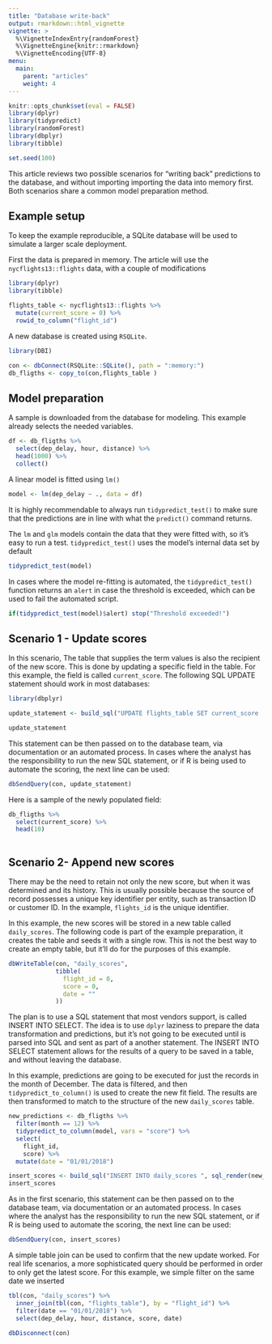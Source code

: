 ```yaml
---
title: "Database write-back"
output: rmarkdown::html_vignette
vignette: >
  %\VignetteIndexEntry{randomForest}
  %\VignetteEngine{knitr::rmarkdown}
  %\VignetteEncoding{UTF-8}
menu:
  main:
    parent: "articles"
    weight: 4
---
```



```r
knitr::opts_chunk$set(eval = FALSE)
library(dplyr)
library(tidypredict)
library(randomForest)
library(dbplyr)
library(tibble)

set.seed(100)
```

This article reviews two possible scenarios for "writing back" predictions to the database, and without importing importing the data into memory first. Both scenarios share a common model preparation method.

## Example setup

To keep the example reproducible, a SQLite database will be used to simulate a larger scale deployment. 

First the data is prepared in memory.  The article will use the `nycflights13::flights` data, with a couple of modifications
```r
library(dplyr)
library(tibble)

flights_table <- nycflights13::flights %>%
  mutate(current_score = 0) %>%
  rowid_to_column("flight_id")
```

A new database is created using `RSQLite`. 
```r
library(DBI)

con <- dbConnect(RSQLite::SQLite(), path = ":memory:")
db_fligths <- copy_to(con,flights_table )
```

## Model preparation

A sample is downloaded from the database for modeling. This example already selects the needed variables.
```r
df <- db_fligths %>%
  select(dep_delay, hour, distance) %>%
  head(1000) %>%
  collect() 
```

A linear model is fitted using `lm()`
```r
model <- lm(dep_delay ~ ., data = df)
```

It is highly recommendable to always run `tidypredict_test()` to make sure that the predictions are in line with what the `predict()` command returns.

The `lm` and `glm` models contain the data that they were fitted with, so it's easy to run a test.  `tidypredict_test()` uses the model's internal data set by default
```r
tidypredict_test(model)
```

In cases where the model re-fitting is automated, the `tidypredict_test()` function returns an `alert` in case the threshold is exceeded, which can be used to fail the automated script. 
```r
if(tidypredict_test(model)$alert) stop("Threshold exceeded!")
```

## Scenario 1 - Update scores

In this scenario, The table that supplies the term values is also the recipient of the new score.  This is done by updating a specific field in the table.  For this example, the field is called `current_score`.  The following SQL UPDATE statement should work in most databases:
```r
library(dbplyr)

update_statement <- build_sql("UPDATE flights_table SET current_score  = ", tidypredict_sql(model, con = con), con = con)

update_statement
```

This statement can be then passed on to the database team, via documentation or an automated process.  In cases where the analyst has the responsibility to run the new SQL statement, or if R is being used to automate the scoring, the next line can be used:
```r
dbSendQuery(con, update_statement)
```

Here is a sample of the newly populated field:
```r
db_fligths %>%
  select(current_score) %>%
  head(10) 
  
```

## Scenario 2- Append new scores

There may be the need to retain not only the new score, but when it was determined and its history.  This is usually possible because the source of record possesses a unique key identifier per entity, such as transaction ID or customer ID.  In the example, `flights_id` is the unique identifier.

In this example, the new scores will be stored in a new table called `daily_scores`.  The following code is part of the example preparation, it creates the table and seeds it with a single row.  This is not the best way to create an empty table, but it'll do for the purposes of this example.
```r
dbWriteTable(con, "daily_scores", 
             tibble(
               flight_id = 0,
               score = 0,
               date = ""
             ))
```

The plan is to use a SQL statement that most vendors support, is called INSERT INTO SELECT.  The idea is to use `dplyr` laziness to prepare the data transformation and predictions, but it's not going to be executed until is parsed into SQL and sent as part of a another statement.  The INSERT INTO SELECT statement allows for the results of a query to be saved in a table, and without leaving the database. 

In this example, predictions are going to be executed for just the records in the month of December. The data is filtered, and then `tidypredict_to_column()` is used to create the new fit field.  The results are then transformed to match to the structure of the new `daily_scores` table. 
```r
new_predictions <- db_fligths %>%
  filter(month == 12) %>% 
  tidypredict_to_column(model, vars = "score") %>%
  select(
    flight_id,
    score) %>%
  mutate(date = "01/01/2018")
```



```r
insert_scores <- build_sql("INSERT INTO daily_scores ", sql_render(new_predictions, con = con), con = con)
insert_scores
```

As in the first scenario, this statement can be then passed on to the database team, via documentation or an automated process.  In cases where the analyst has the responsibility to run the new SQL statement, or if R is being used to automate the scoring, the next line can be used:
```r
dbSendQuery(con, insert_scores)
```

A simple table join can be used to confirm that the new update worked.  For real life scenarios, a more sophisticated query should be performed in order to only get the latest score.  For this example, we simple filter on the same date we inserted
```r
tbl(con, "daily_scores") %>%
  inner_join(tbl(con, "flights_table"), by = "flight_id") %>%
  filter(date == "01/01/2018") %>%
  select(dep_delay, hour, distance, score, date)
```


```r
dbDisconnect(con)
```